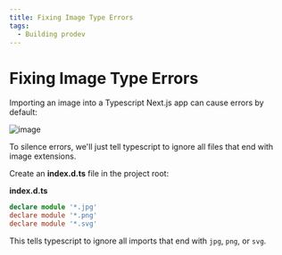 ```yaml
---
title: Fixing Image Type Errors
tags:
  - Building prodev
---
```


# Fixing Image Type Errors

Importing an image into a Typescript Next.js app can cause errors by default:

![image](https://github.com/prodotdev/prodev-site/assets/11449462/d47590cd-6200-4882-b069-55fbe4a3c83b)

To silence errors, we'll just tell typescript to ignore all files that end with image extensions.

Create an **index.d.ts** file in the project root:

**index.d.ts**

```ts
declare module '*.jpg'
declare module '*.png'
declare module '*.svg'
```

This tells typescript to ignore all imports that end with `jpg`, `png`, or `svg`.
